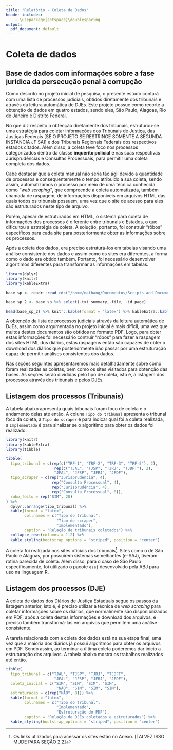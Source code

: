 ```yaml
---
title: "Relatório - Coleta de Dados"
header-includes:
    - \usepackage{setspace}\doublespacing
output:
  pdf_document: default
---
```


# Coleta de dados

## Base de dados com informações sobre a fase jurídica da persecução penal à corrupção

Como descrito no projeto inicial de pesquisa, o presente estudo contará com uma lista de processos judiciais, obtidos diretamente dos tribunais e através da leitura automática de DJEs. Este projeto possue como recorte a obtenção de dados em quatro estados, sendo eles, São Paulo, Alagoas, Rio de Janeiro e Distrito Federal. 

No que diz respeito a obtenção diretamente dos tribunais, estruturou-se uma estratégia para coletar informações dos Tribunais de Justiça, das Justiças Federais [SE O PROJETO SE RESTRINGE SOMENTE A SEGUNDA INSTANCIA JF SAI] e dos Tribunais Regionais Federais dos respectivos estados citados. Além disso, a coleta teve foco nos processos categorizados dentro da classe __inquérito policial__ e nas suas respectivas Jurisprudências e Consultas Processuais, para permitir uma coleta completa dos dados. 

Cabe destacar que a coleta manual não seria tão ágil devido a quantidade de processos e consequentemente o tempo atribuido a sua coleta, sendo assim, automatizamos o processo por meio de uma técnica conhecida como _"web scraping"_, que compreende a coleta automatizada, também chamada de raspagem, de informações disponíveis em arquivos HTML das quais todos os tribunais possuem, uma vez que o site de acesso para eles são estruturados neste tipo de arquivo.

Porém, apesar de estruturados em HTML, o sistema para coleta de informações dos processos é diferente entre tribunais e Estados, o que dificultou a estratégia de coleta. A solução, portanto, foi construir "rôbos" especificos para cada site para posteriormente obter as informações sobre os processos. 

Após a coleta dos dados, era preciso estruturá-los em tabelas visando uma análise consistente dos dados e assim como os sites era diferentes, a forma como o dado era obtido também. Portanto, foi necessário desenvolver algoritimos diferentes para transformar as informações em tabelas.

```r
library(dplyr)
library(knitr)
library(kableExtra)

base_sp <- readr::read_rds("/home/nathang/Documentos/Scripts and Documents/ESTAGIO_ABJ/ABJ/tjs/jurisprudencia/TJSP/data_raw_sp/data_rds/d_cjsg.rds")

base_sp_2 <- base_sp %>% select(-txt_summary,-file, -id_page)

head(base_sp_2) %>% knitr::kable(format = "latex") %>% kableExtra::kable_styling(full_width = T)
```


A obtenção da lista de processos judiciais através da leitura automática de DJEs, assim como argumentada no projeto inicial é mais difícil, uma vez que muitos destes documentos são obtidos no formato PDF. Logo, para obter estas informações foi necessário contruir "rôbos" para fazer a raspagem dos sites HTML dos diários, estas raspagens então são capazes de obter o download dos diários que posteriormente irão passar por uma estruturação capaz de permitir análises consistentes dos dados.

Nas seções seguintes apresentaremos mais detalhadamente sobre como foram realizadas as coletas, bem como os sites visitados para obtenção das bases. As seções serão divididas pelo tipo de coleta, isto é, a listagem dos processos através dos tribunais e pelos DJEs.

## Listagem dos processos (Tribunais)

A tabela abaixo apresenta quais tribunais foram foco de coleta e o andamento delas até então. A coluna `Tipo do tribunal` apresenta o tribunal foco da coleta, a `Tipo do scraper` é para indicar qual foi a coleta realizada, a `Implementado` é para sinalizar se o algoritimo para obter os dados foi realizado.

```r
library(knitr)
library(kableExtra)
library(tibble)

tibble(
  tipo_tribunal = c(rep(c("TRF-1", "TRF-2", "TRF-3", "TRF-5"), 2),
                     rep(c("TJAL", "TJSP", "TJRJ", "TJDFT"), 2),
                     "JFAL", "JFSP", "JFRJ", "JFDF"),
  tipo_scraper = c(rep("Jurisprudência", 4),
                    rep("Consulta Processual", 4),
                    rep("Jurisprudência", 4),
                    rep("Consulta Processual", 8)),
  robo_feito = rep("SIM", 20)
) %>% 
  dplyr::arrange(tipo_tribunal) %>% 
  kable(format = "latex", 
        col.names = c("Tipo do tribunal", 
                      "Tipo do scraper", 
                      "Implementado"), 
        caption = "Relação de tribunais coletados") %>% 
  collapse_rows(columns = 1:2) %>% 
  kable_styling(bootstrap_options = "striped", position = "center")
```

A coleta foi realizada nos sites oficiais dos tribunais[^1]. Sites como o de São Paulo e Alagoas, por possuirem sistemas semelhantes (e-SAJ), tiveram rotina parecida de coleta. Além disso, para o caso de São Paulo especificamente, foi utilizado o pacote `esaj` desenvolvido pela ABJ para uso na linguagem R.

[^1]: Os links utilizados para acessar os sites estão no Anexo. [TALVEZ ISSO MUDE PARA SEÇÃO 2.2]

## Listagem dos processos (DJE)

A coleta de dados dos Diários de Justiça Estaduais segue os passos da listagem anterior, isto é, é preciso utilizar a técnica de _web scraping_ para coletar informações sobre os diários, que normalmente são disponibilizados em PDF, após a coleta destas informações e download dos arquivos, é preciso também transformá-las em arquivos que permitem uma análise consistente.

A tarefa relacionada com a coleta dos dados está na sua etapa final, uma vez que a maioria dos diários já possui algoritmos para obter os arquivos em PDF. Sendo assim, ao terminar a última coleta poderemos dar início a estruturação dos arquivos. A tabela abaixo mostra os trabalhos realizados até então.

```r
tibble(
  tipo_tribunal = c("TJAL", "TJSP", "TJRJ", "TJDFT",
                     "JFAL", "JFSP", "JFRJ", "JFDF"),
  coleta_inicial = c("SIM", "SIM", "SIM", "SIM",
                      "NÃO", "SIM", "SIM", "SIM"),
  estruturacao = c(rep("NÃO", 8))) %>% 
  kable(format = "latex", 
        col.names = c("Tipo do tribunal", 
                      "Implementado", 
                      "Estruturação do PDF"), 
        caption = "Relação de DJEs coletados e estruturados") %>% 
  kable_styling(bootstrap_options = "striped", position = "center")

```





